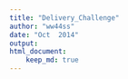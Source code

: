 ```yaml
---
title: "Delivery_Challenge"
author: "ww44ss"
date: "Oct  2014"
output: 
html_document:
    keep_md: true
---
```


